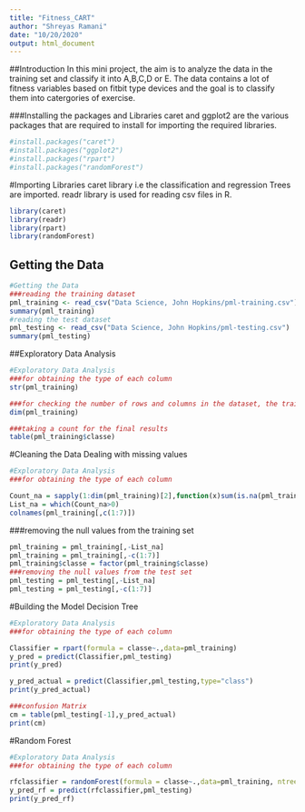 ---
title: "Fitness_CART"
author: "Shreyas Ramani"
date: "10/20/2020"
output: html_document
---

##Introduction
In this mini project, the aim is to analyze the data in the training set and classify it into A,B,C,D or E. The data contains a lot of fitness variables based on fitbit type devices and the goal is to classify them into catergories of exercise.

###Installing the packages and Libraries
caret and ggplot2 are the various packages that are required to install for importing the required libraries.

```{r}
#install.packages("caret")
#install.packages("ggplot2")
#install.packages("rpart")
#install.packages("randomForest")
```
#Importing Libraries
caret library i.e the classification and regression Trees are imported.
readr library is used for reading csv files in R.
```{r}
library(caret)
library(readr)
library(rpart)
library(randomForest)
```

## Getting the Data

```{r}
#Getting the Data
###reading the training dataset
pml_training <- read_csv("Data Science, John Hopkins/pml-training.csv")
summary(pml_training)
#reading the test dataset
pml_testing <- read_csv("Data Science, John Hopkins/pml-testing.csv")
summary(pml_testing)
```

##Exploratory Data Analysis

```{r}
#Exploratory Data Analysis
###for obtaining the type of each column
str(pml_training)

###for checking the number of rows and columns in the dataset, the train dataset contains 19622 rows and 160 columns.
dim(pml_training)

###taking a count for the final results
table(pml_training$classe)

```
#Cleaning the Data
Dealing with missing values


```{r}
#Exploratory Data Analysis
###for obtaining the type of each column

Count_na = sapply(1:dim(pml_training)[2],function(x)sum(is.na(pml_training[,x])))
List_na = which(Count_na>0)
colnames(pml_training[,c(1:7)])

```
###removing the null values from the training set

```{r}
pml_training = pml_training[,-List_na]
pml_training = pml_training[,-c(1:7)]
pml_training$classe = factor(pml_training$classe)
###removing the null values from the test set
pml_testing = pml_testing[,-List_na]
pml_testing = pml_testing[,-c(1:7)]
```
#Building the Model
Decision Tree
```{r}
#Exploratory Data Analysis
###for obtaining the type of each column

Classifier = rpart(formula = classe~.,data=pml_training)
y_pred = predict(Classifier,pml_testing)
print(y_pred)

y_pred_actual = predict(Classifier,pml_testing,type="class")
print(y_pred_actual)

###confusion Matrix
cm = table(pml_testing[-1],y_pred_actual)
print(cm)
```
#Random Forest

```{r}
#Exploratory Data Analysis
###for obtaining the type of each column

rfclassifier = randomForest(formula = classe~.,data=pml_training, ntree = 10)
y_pred_rf = predict(rfclassifier,pml_testing)
print(y_pred_rf)
```



